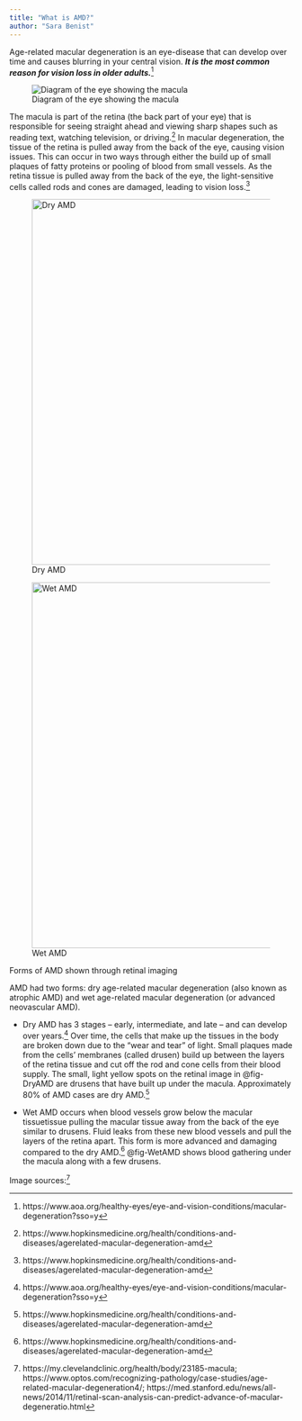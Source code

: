 ```yaml
---
title: "What is AMD?"
author: "Sara Benist"
---
```


Age-related macular degeneration is an eye-disease that can develop over time and causes blurring in your central vision. ***It is the most common reason for vision loss in older adults.***^[https://www.aoa.org/healthy-eyes/eye-and-vision-conditions/macular-degeneration?sso=y]

![Diagram of the eye showing the macula](images/background1.jpg){#fig-macula}

The macula is part of the retina (the back part of your eye) that is responsible for seeing straight ahead and viewing sharp shapes such as reading text, watching television, or driving.^[https://www.hopkinsmedicine.org/health/conditions-and-diseases/agerelated-macular-degeneration-amd] In macular degeneration, the tissue of the retina is pulled away from the back of the eye, causing vision issues. This can occur in two ways through either the build up of small plaques of fatty proteins or pooling of blood from small vessels. As the retina tissue is pulled away from the back of the eye, the light-sensitive cells called rods and cones are damaged, leading to vision loss.^[https://www.hopkinsmedicine.org/health/conditions-and-diseases/agerelated-macular-degeneration-amd]

::: {#fig-mapping layout-ncol="2"}
![Dry AMD](images/dryAMD2.jpg){#fig-DryAMD width="650"}

![Wet AMD](images/wetAMD1.jpg){#fig-WetAMD width="650"}

Forms of AMD shown through retinal imaging
:::

AMD had two forms: dry age-related macular degeneration (also known as atrophic AMD) and wet age-related macular degeneration (or advanced neovascular AMD).

-   Dry AMD has 3 stages -- early, intermediate, and late -- and can develop over years.^[https://www.aoa.org/healthy-eyes/eye-and-vision-conditions/macular-degeneration?sso=y] Over time, the cells that make up the tissues in the body are broken down due to the "wear and tear" of light. Small plaques made from the cells' membranes (called drusen) build up between the layers of the retina tissue and cut off the rod and cone cells from their blood supply. The small, light yellow spots on the retinal image in @fig-DryAMD are drusens that have built up under the macula. Approximately 80% of AMD cases are dry AMD.^[https://www.hopkinsmedicine.org/health/conditions-and-diseases/agerelated-macular-degeneration-amd]

-   Wet AMD occurs when blood vessels grow below the macular tissuetissue pulling the macular tissue away from the back of the eye similar to drusens. Fluid leaks from these new blood vessels and pull the layers of the retina apart. This form is more advanced and damaging compared to the dry AMD.^[https://www.hopkinsmedicine.org/health/conditions-and-diseases/agerelated-macular-degeneration-amd] @fig-WetAMD shows blood gathering under the macula along with a few drusens.

Image sources:[^1]

[^1]: https://my.clevelandclinic.org/health/body/23185-macula; 
https://www.optos.com/recognizing-pathology/case-studies/age-related-macular-degeneration4/; 
https://med.stanford.edu/news/all-news/2014/11/retinal-scan-analysis-can-predict-advance-of-macular-degeneratio.html
